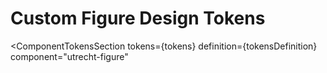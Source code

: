 <!-- @license CC0-1.0 -->


<Meta id="css-figure--design-tokens" title="CSS Component/Figure/Design Tokens" />

# Custom Figure Design Tokens

<ComponentTokensSection
  tokens={tokens}
  definition={tokensDefinition}
  component="utrecht-figure"
></ComponentTokensSection>
